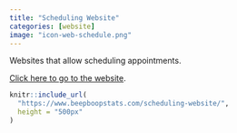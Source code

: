 ```yaml
---
title: "Scheduling Website"
categories: [website]
image: "icon-web-schedule.png"
---
```


Websites that allow scheduling appointments. 

[Click here to go to the website](https://www.beepboopstats.com/scheduling-website/).

```r
knitr::include_url(
  "https://www.beepboopstats.com/scheduling-website/",
  height = "500px"
)
```
